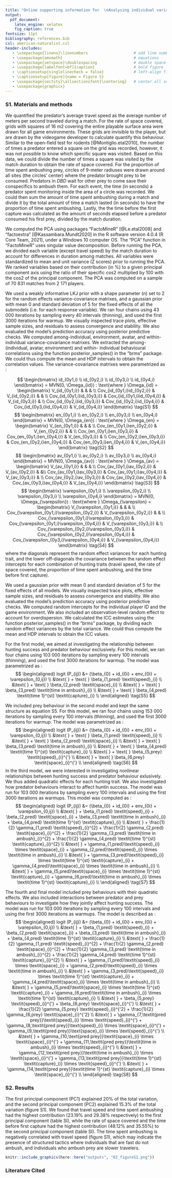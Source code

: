 ```yaml
---
title: "Online supporting information for  \nAnalysing individual variation in predator hunting mode and the effect of predator and prey behavior on hunting success using an online multiplayer videogame"
output: 
  pdf_document:
    latex_engine: xelatex
    fig_caption: true
fontsize: 11pt
bibliography: references.bib
csl: american-naturalist.csl
header-includes:
   - \usepackage{lineno}\linenumbers                    # add line number for the whole document
   - \usepackage{amsmath}                               # equations
   - \usepackage{setspace}\doublespacing                # double space the document
   - \usepackage[labelfont=bf]{caption}                 # bold figure label
   - \captionsetup{singlelinecheck = false}             # left-align figure label
   - \captionsetup[figure]{name = Figure S}
   - \usepackage{sectsty}\allsectionsfont{\centering}   # center all section headers (can safely ignore warning)
   - \usepackage{graphicx}
---
```


\newpage
### S1. Materials and methods {.unnumbered}

\begin{center}
\emph{Behavioural traits measurements}
\end{center}

We quantified the predator's average travel speed as the average number of meters per second traveled during a match. For the rate of space covered, grids with squares of 16 m2 covering the entire playable surface area were drawn for all game environments. These grids are invisible to the player, but are drawn by the videogame developer to calculate quantify this behaviour. Similar to the open-field test for rodents [@Montiglio.etal2010], the number of times a predator entered a square on the grid was recorded, however, it was not possible to know which specific square was visited. Based on this data, we could divide the number of times a square was visited by the match duration to obtain the rate of space covered. For the proportion of time spent ambushing prey, circles of 9-meter radiuses were drawn around all sites (the circles’ center) where the predator brought prey to be consumed. Predators in *DBD* wait for other prey to come save their conspecifics to ambush them. For each event, the time (in seconds) a predator spent monitoring inside the area of a circle was recorded. We could then sum the amount of time spent ambushing during a match and divide it by the total amount of time a match lasted (in seconds) to have the proportion of time spent ambushing. Lastly, the the time before the first capture was calculated as the amount of seconds elapsed before a predator consumed his first prey, divided by the match duration.

\begin{center}
\emph{Principal component analysis}
\end{center}

We computed the PCA using packages “FactoMineR” [@Le.etal2008] and “factoextra” [@Kassambara.Mundt2020] in the R software version 4.0.4 (R Core Team, 2021), under a Windows 10 computer OS. The “PCA” function in “FactoMineR” uses singular value decomposition. Before running the PCA, we divided each variable (except travel speed) by the match duration to account for differences in duration among matches. All variables were standardized to mean and unit variance (Z scores) prior to running the PCA. We ranked variables based on their contribution (in %) to a given principal component axis using the ratio of their specific cos2 multiplied by 100 with the cos2 of the principal component. The PCA was computed on a sample of 70 831 matches from 2 171 players.

\begin{center}
\emph{Parametrization of the bayesian multivariate mixed-model}
\end{center}

We used a weakly informative LKJ prior with a shape parameter (n) set to 2 for the random effects variance-covariance matrixes, and a gaussian prior with mean 0 and standard deviation of 5 for the fixed effects of all the submodels (i.e. for each response variable). We ran four chains using 43 000 iterations by sampling every 40 intervals (thinning), and used the first 3000 iterations for warmup. We visually inspected trace plots, effective sample sizes, and residuals to assess convergence and stability. We also evaluated the model's prediction accuracy using posterior predictive checks. We computed among-individual, environment, avatar, and within-individual variance-covariance matrixes. We extracted the among- (individual, avatar, environment) and within- individual behavioural correlations using the function posterior_samples() in the "brms" package. We could thus compute the mean and HDP intervals to obtain the correlation values. The variance-covariance matrixes were parametrized as :

$$
\begin{bmatrix}
id_{0y1,i} \\ 
id_{0y2,i} \\ 
id_{0y3,i} \\
id_{0y4,i}
\end{bmatrix}
= MVN(0, \Omega_{id}) : \text{where } \Omega_{id} = 
\begin{bmatrix}
V_{id_{0y1,i}} & & &  \\
Cov_{id_{0y1,i}id_{0y2,i}} & V_{id_{0y2,i}} & & \\
Cov_{id_{0y1,i}id_{0y3,i}} & Cov_{id_{0y1,i}id_{0y4,i}} & V_{id_{0y3,i}} & \\
Cov_{id_{0y2,i}id_{0y3,i}} & Cov_{id_{0y2,i}id_{0y4,i}} & Cov_{id_{0y3,i}id_{0y4,i}} & V_{id_{0y4,i}}
\end{bmatrix}
\tag{S1}
$$
$$
\begin{bmatrix}
en_{0y1,i} \\ 
en_{0y2,i} \\ 
en_{0y3,i} \\
en_{0y4,i}
\end{bmatrix}
= MVN(0, \Omega_{en}) : \text{where } \Omega_{en} = 
\begin{bmatrix}
V_{en_{0y1,i}} & & & \\
Cov_{en_{0y1,i}en_{0y2,i}} & V_{en_{0y2,i}} & & \\ 
Cov_{en_{0y1,i}en_{0y3,i}} & Cov_{en_{0y1,i}en_{0y4,i}} & V_{en_{0y3,i}} & \\
Cov_{en_{0y2,i}en_{0y3,i}} & Cov_{en_{0y2,i}en_{0y4,i}} & Cov_{en_{0y3,i}en_{0y4,i}} & V_{en_{0y4,i}}
\end{bmatrix}
\tag{S2}
$$
$$
\begin{bmatrix}
av_{0y1,i} \\ 
av_{0y2,i} \\ 
av_{0y3,i} \\
av_{0y4,i}
\end{bmatrix}
= MVN(0, \Omega_{av}) : \text{where } \Omega_{av} = 
\begin{bmatrix}
V_{av_{0y1,i}} & & & \\
Cov_{av_{0y1,i}av_{0y2,i}} & V_{av_{0y2,i}} & &\\ 
Cov_{av_{0y1,i}av_{0y3,i}} & Cov_{av_{0y1,i}av_{0y4,i}} & V_{av_{0y3,i}} & \\
Cov_{av_{0y2,i}av_{0y3,i}} & Cov_{av_{0y2,i}av_{0y4,i}} & Cov_{av_{0y3,i}av_{0y4,i}} & V_{av_{0y4,i}}
\end{bmatrix}
\tag{S3}
$$
$$
\begin{bmatrix}
\varepsilon_{0y1,i} \\ 
\varepsilon_{0y2,i} \\ 
\varepsilon_{0y3,i} \\
\varepsilon_{0y4,i}
\end{bmatrix}
= MVN(0, \Omega_{\varepsilon}) : \text{where } \Omega_{\varepsilon} = 
\begin{bmatrix}
V_{\varepsilon_{0y1,i}} & & & \\
Cov_{\varepsilon_{0y1,i}\varepsilon_{0y2,i}} & V_{\varepsilon_{0y2,i}} & & \\ 
Cov_{\varepsilon_{0y1,i}\varepsilon_{0y3,i}} & Cov_{\varepsilon_{0y1,i}\varepsilon_{0y4,i}} & V_{\varepsilon_{0y3,i}} & \\
Cov_{\varepsilon_{0y2,i}\varepsilon_{0y3,i}} & Cov_{\varepsilon_{0y2,i}\varepsilon_{0y4,i}} & Cov_{\varepsilon_{0y3,i}\varepsilon_{0y4,i}} & V_{\varepsilon_{0y4,i}}
\end{bmatrix}
\tag{S4}
$$
where the diagonals represent the random effect variances for each hunting trait, and the lower off-diagonals the covariance between the random effect intercepts for each combination of hunting traits (travel speed, the rate of space covered, the proportion of time spent ambushing, and the time before first capture).

\begin{center}
\emph{Parametrization of the bayesian mixed-models of hunting success}
\end{center}

We used a gaussian prior with mean 0 and standard deviation of 5 for the fixed effects of all models. We visually inspected trace plots, effective sample sizes, and residuals to assess convergence and stability. We also evaluated the model's prediction accuracy using posterior predictive checks. We computed random intercepts for the individual player ID and the game environment. We also included an observation-level random effect to account for overdispersion. We calculated the ICC estimates using the function posterior_samples() in the "brms" package, by dividing each random effect variances by the total variance. We could thus compute the mean and HDP intervals to obtain the ICC values.

For the first model, we aimed at investigating the relationship between hunting success and predator behaviour exclusively. For this model, we ran four chains using 103 000 iterations by sampling every 100 intervals (thinning), and used the first 3000 iterations for warmup. The model was parametrized as :
$$
\begin{aligned}
logit (P_{ij}) &= (\beta_{0} + id_{0i} + env_{0i} + \varepsilon_{0,ij}) \\
&\text{ } + \text{ } \beta_{1,pred} \textit{speed}_{i} \\
&\text{ } + \text{ } \beta_{2,pred} \textit{space}_{i} \\
&\text{ } + \text{ } \beta_{3,pred} \textit{time in ambush}_{i} \\
&\text{ } + \text{ } \beta_{4,pred} \textit{time 1}^{st} \textit{capture}_{i} \\
\end{aligned}
\tag{S5}
$$

We included prey behaviour in the second model and kept the same structure as equation S5. For this model, we ran four chains using 153 000 iterations by sampling every 100 intervals (thinning), and used the first 3000 iterations for warmup. The model was parametrized as :
$$
\begin{aligned}
logit (P_{ij}) &= (\beta_{0} + id_{0i} + env_{0i} + \varepsilon_{0,ij}) \\
&\text{ } + \text{ } \beta_{1,pred} \textit{speed}_{i} \\
&\text{ } + \text{ } \beta_{2,pred} \textit{space}_{i} \\
&\text{ } + \text{ } \beta_{3,pred} \textit{time in ambush}_{i} \\
&\text{ } + \text{ } \beta_{4,pred} \textit{time 1}^{st} \textit{capture}_{i} \\
&\text{ } + \text{ } \beta_{5,prey} \textit{speed}_{i}^{'} \\
&\text{ } + \text{ } \beta_{6,prey} \textit{space}_{i}^{'} \\
\end{aligned}
\tag{S6}
$$
In the third model, we were interested in investigating nonlinear relationships between hunting success and predator behaviour exlusively. We thus added quadratic effects for each hunting trait. We also investigated how predator behaviours interact to affect huntin success. The model was run for 103 000 iterations by sampling every 100 intervals and using the first 3000 iterations as warmups. This model was computed as :
$$
\begin{aligned}
logit (P_{ij}) &= (\beta_{0} + id_{0i} + env_{0i} + \varepsilon_{0,ij}) \\
&\text{ } + \beta_{1,pred} \textit{speed}_{i} + \beta_{2,pred} \textit{space}_{i} + \beta_{3,pred} \textit{time in ambush}_{i} + \beta_{4,pred} \textit{time 1}^{st} \textit{capture}_{i} \\
&\text{ } + \frac{1}{2} \gamma_{1,pred} \textit{speed}_{i}^{2} + \frac{1}{2} \gamma_{2,pred} \textit{space}_{i}^{2} + \frac{1}{2} \gamma_{3,pred} \textit{time in ambush}_{i}^{2} + \frac{1}{2} \gamma_{4,pred} \textit{time 1}^{st} \textit{capture}_{i}^{2} \\
&\text{ } + \gamma_{1,pred}\textit{speed}_{i} \times \textit{space}_{i} + \gamma_{2,pred}\textit{speed}_{i} \times \textit{time in ambush}_{i} \\ 
&\text{ } + \gamma_{3,pred}\textit{speed}_{i} \times \textit{time 1}^{st} \textit{capture}_{i} + \gamma_{4,pred}\textit{space}_{i} \times \textit{time in ambush}_{i} \\
&\text{ } + \gamma_{5,pred}\textit{space}_{i} \times \textit{time 1}^{st} \textit{capture}_{i} + \gamma_{6,pred}\textit{time in ambush}_{i} \times \textit{time 1}^{st} \textit{capture}_{i} \\
\end{aligned}
\tag{S7}
$$

The fourth and final model included prey behaviours with their quadratic effects. We also included interactions between predator and prey behaviours to investigate how they jointly affect hunting success. The model was run for 103 000 iterations by sampling every 100 intervals and using the first 3000 iterations as warmups. The model is described as :
$$
\begin{aligned}
logit (P_{ij}) &= (\beta_{0} + id_{0i} + env_{0i} + \varepsilon_{0,ij}) \\
&\text{ } + \beta_{1,pred} \textit{speed}_{i} + \beta_{2,pred} \textit{space}_{i} + \beta_{3,pred} \textit{time in ambush}_{i} + \beta_{4,pred} \textit{time 1}^{st} \textit{capture}_{i} \\
&\text{ } + \frac{1}{2} \gamma_{1,pred} \textit{speed}_{i}^{2} + \frac{1}{2} \gamma_{2,pred} \textit{space}_{i}^{2} + \frac{1}{2} \gamma_{3,pred} \textit{time in ambush}_{i}^{2} + \frac{1}{2} \gamma_{4,pred} \textit{time 1}^{st} \textit{capture}_{i}^{2} \\
&\text{ } + \gamma_{1,pred}\textit{speed}_{i} \times \textit{space}_{i} + \gamma_{2,pred}\textit{speed}_{i} \times \textit{time in ambush}_{i} \\ 
&\text{ } + \gamma_{3,pred}\textit{speed}_{i} \times \textit{time 1}^{st} \textit{capture}_{i} + \gamma_{4,pred}\textit{space}_{i} \times \textit{time in ambush}_{i} \\
&\text{ } + \gamma_{5,pred}\textit{space}_{i} \times \textit{time 1}^{st} \textit{capture}_{i} + \gamma_{6,pred}\textit{time in ambush}_{i} \times \textit{time 1}^{st} \textit{capture}_{i} \\
&\text{ } + \beta_{5,prey} \textit{speed}_{i}^{'} + \beta_{6,prey} \textit{space}_{i}^{'} \\
&\text{ } + \frac{1}{2} \gamma_{5,prey} \textit{speed}_{i}^{'2} + \frac{1}{2} \gamma_{6,prey} \textit{space}_{i}^{'2} \\
&\text{ } + \gamma_{7,\textit{pred prey}}\textit{speed}_{i} \times \textit{speed}_{i}^{'} + \gamma_{8,\textit{pred prey}}\text{speed}_{i} \times \textit{space}_{i}^{'} + \gamma_{9,\textit{pred prey}}\text{space}_{i} \times \text{speed}_{i}^{'} \\
&\text{ } + \gamma_{10,\text{pred prey}}\textit{space}_{i} \times \textit{space}_{i}^{'} + \gamma_{11,\textit{pred prey}}\textit{time in ambush}_{i} \times \textit{speed}_{i}^{'} \\
&\text{ } + \gamma_{12,\textit{pred prey}}\textit{time in ambush}_{i} \times \textit{space}_{i}^{'} + \gamma_{13,\textit{pred prey}}\textit{time 1}^{st} \textit{capture}_{i} \times \textit{speed}_{i}^{'} \\
&\text{ } + \gamma_{14,\textit{pred prey}}\textit{time 1}^{st} \textit{capture}_{i} \times \textit{space}_{i}^{'} \\
\end{aligned}
\tag{S8}
$$


### S2. Results

\begin{center}
\emph{Principal component analysis}
\end{center}

The first principal component (PC1) explained 20% of the total variation, and the second principal component (PC2) explained 15.3% of the total variation (figure S1). We found that travel speed and time spent ambushing had the highest contribution (23.19% and 29.38% respectively) to the first principal component (table SI), while the rate of space covered and the time before first capture had the highest contribution (48.12% and 35.55%) to the second principal component (table SI). The time spent ambushing is negatively correlated with travel speed (figure S1), which may indicate the presence of structured tactics where individuals that are fast do not ambush, and individuals who ambush prey are slower travelers.

```r
knitr::include_graphics(here::here("outputs", "02_figureS1.png"))
```

\newpage

\begin{figure}
\centering
\caption*{\textbf{Table SI:} Principal component loadings for all the predator behavioural traits.}
\includegraphics[width = \linewidth]{tableS1.png}
\end{figure}


### Literature Cited

<div id="refs"></div>